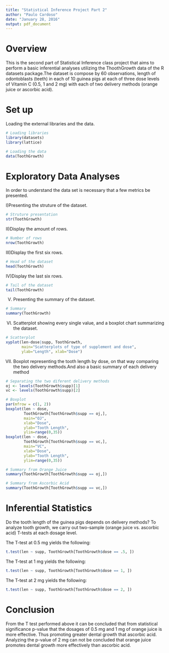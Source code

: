 ---
title: "Statistical Inference Project Part 2"
author: "Paulo Cardoso"
date: "January 28, 2016"
output: pdf_document
---

# Overview

This is the second part of Statistical Inference class project that aims to perform a basic inferential analyses utilizing the ThoothGrowth data of the R datasets package.The dataset is compose by 60 observations, length of odontoblasts (teeth) in each of 10 guinea pigs at each of three dose levels of Vitamin C (0.5, 1 and 2 mg) with each of two delivery methods (orange juice or ascorbic acid).

# Set up

Loading the external libraries and the data.
```{r echo=TRUE, cache=TRUE}
# Loading libraries
library(datasets)
library(lattice)

# Loading the data
data(ToothGrowth)
``` 

# Exploratory Data Analyses

In order to understand the data set is necessary that a few metrics be presented.

I)Presenting the struture of the dataset.
```{r echo=TRUE, cache=TRUE}
# Struture presentation
str(ToothGrowth)
``` 
II)Display the amount of rows.
```{r echo=TRUE, cache=TRUE}
# Number of rows
nrow(ToothGrowth)
```
III)Display the first six rows.
```{r echo=TRUE, cache=TRUE}
# Head of the dataset
head(ToothGrowth)
```
IV)Display the last six rows.
```{r echo=TRUE, cache=TRUE}
# Tail of the dataset
tail(ToothGrowth)
```
V) Presenting the summary of the dataset.
```{r echo=TRUE, cache=TRUE}
# Summary
summary(ToothGrowth)
```
VI) Scatterplot showing every single value, and a boxplot chart summarizing the dataset.
```{r echo=TRUE, cache=TRUE}
# Scatterplot
xyplot(len~dose|supp, ToothGrowth,
       main="Scatterplots of type of supplement and dose",
       ylab="Length", xlab="Dose")
```
VII) Boxplot representing the tooth length by dose, on that way comparing the two delivery methods.And also a basic summary of each delivery method
```{r echo=TRUE, cache=TRUE}
# Separating the two diferent delivery methods
oj <- levels(ToothGrowth$supp)[1]
vc <- levels(ToothGrowth$supp)[2]

# Boxplot
par(mfrow = c(1, 2))
boxplot(len ~ dose, 
        ToothGrowth[ToothGrowth$supp == oj,], 
        main="OJ", 
        xlab="Dose", 
        ylab="Tooth Length", 
        ylim=range(0,35))
boxplot(len ~ dose, 
        ToothGrowth[ToothGrowth$supp == vc,], 
        main="VC", 
        xlab="Dose", 
        ylab="Tooth Length", 
        ylim=range(0,35))

# Summary from Orange Juice
summary(ToothGrowth[ToothGrowth$supp == oj,])

# Summary from Ascorbic Acid
summary(ToothGrowth[ToothGrowth$supp == vc,])
```

# Inferential Statistics

Do the tooth length of the guinea pigs depends on delivery methods?
To analyze tooth growth, we carry out two-sample (orange juice vs. ascorbic acid) T-tests at each dosage level.

The T-test at 0.5 mg yields the following:
```{r echo=TRUE, cache=TRUE}
t.test(len ~ supp, ToothGrowth[ToothGrowth$dose == .5, ])
```

The T-test at 1 mg yields the following:
```{r echo=TRUE, cache=TRUE}
t.test(len ~ supp, ToothGrowth[ToothGrowth$dose == 1, ])
```

The T-test at 2 mg yields the following:
```{r echo=TRUE, cache=TRUE}
t.test(len ~ supp, ToothGrowth[ToothGrowth$dose == 2, ])
```

# Conclusion

From the T test performed above it can be concluded that from statistical significance p-value that the dosages of 0.5 mg and 1 mg of orange juice is more effective. Thus promoting greater dental growth that ascorbic acid. Analyzing the p-value of 2 mg can not be concluded that orange juice promotes dental growth more effectively than ascorbic acid.
